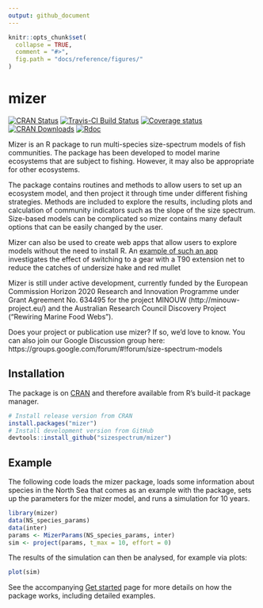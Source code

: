 ```yaml
---
output: github_document
---
```


<!-- README.md is generated from README.Rmd. Please edit that file -->

```r
knitr::opts_chunk$set(
  collapse = TRUE,
  comment = "#>",
  fig.path = "docs/reference/figures/"
)
```

# mizer
[![CRAN Status](https://www.r-pkg.org/badges/version/mizer)](https://cran.r-project.org/package=mizer)
[![Travis-CI Build Status](https://travis-ci.org/sizespectrum/mizer.svg?branch=master)](https://travis-ci.org/sizespectrum/mizer)
[![Coverage status](https://codecov.io/gh/sizespectrum/mizer/branch/master/graph/badge.svg)](https://codecov.io/github/sizespectrum/mizer?branch=master)
[![CRAN Downloads](http://cranlogs.r-pkg.org/badges/grand-total/mizer)](https://cran.r-project.org/package=mizer)
[![Rdoc](http://www.rdocumentation.org/badges/version/mizer)](http://www.rdocumentation.org/packages/mizer)

Mizer is an R package to run multi-species size-spectrum models of fish
communities. The package has been developed to model marine ecosystems that are
subject to fishing. However, it may also be appropriate for other ecosystems.

The package contains routines and methods to allow users to set up an ecosystem 
model, and then project it through time under different fishing strategies.
Methods are included to explore the results, including plots and calculation of
community indicators such as the slope of the size spectrum. Size-based models
can be complicated so mizer contains many default options that can be easily
changed by the user.

Mizer can also be used to create web apps that allow users to explore models
without the need to install R. An [example of such an
app](https://mizer.shinyapps.io/selectivity/) investigates the effect of
switching to a gear with a T90 extension net to reduce the catches of undersize
hake and red mullet

Mizer is still under active development, currently funded by the European
Commission Horizon 2020 Research and Innovation Programme under Grant Agreement
No. 634495 for the project MINOUW (http://minouw-project.eu/) and the Australian
Research Council Discovery Project ("Rewiring Marine Food Webs").

Does your project or publication use mizer? If so, we'd love to know. You can
also join our Google Discussion group here:
https://groups.google.com/forum/#!forum/size-spectrum-models


## Installation

The package is on [CRAN](https://cran.r-project.org/package=mizer) and therefore
available from R's build-it package manager.
```r
# Install release version from CRAN
install.packages("mizer")
# Install development version from GitHub
devtools::install_github("sizespectrum/mizer")
```

## Example
The following code loads the mizer package, loads some information about species
in the North Sea that comes as an example with the package, sets up the 
parameters for the mizer model, and runs a simulation for 10 years.
```r
library(mizer)
data(NS_species_params)
data(inter)
params <- MizerParams(NS_species_params, inter)
sim <- project(params, t_max = 10, effort = 0)
```
The results of the simulation can then be analysed, for example via plots:
```r
plot(sim)
```

See the accompanying
[Get started](http://sizespectrum.github.io/mizer/articles/mizer.html) page
for more details on how the package works, including detailed examples.

